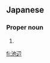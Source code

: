 ==Japanese==
{{ja-kanjitab|いけ|べ|yomi=kun}}

===Proper noun===
{{ja-pos|いけべ|proper}}

# {{surname|lang=ja|sort=いけべ}}

[[fi:池辺]]